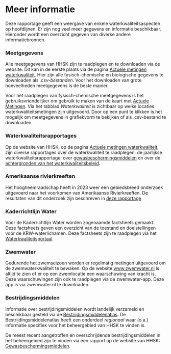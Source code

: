 # Meer informatie {#meer_info .unnumbered}

Deze rapportage geeft een weergave van enkele waterkwaliteitsaspecten op hoofdlijnen. Er zijn nog veel meer gegevens en informatie beschikbaar. Hieronder wordt een overzicht gegeven van diverse andere informatiebronnen.

### Meetgegevens {.unnumbered}

Alle meetgegevens van HHSK zijn te raadplegen en te downloaden via de website. Dit kan in de eerste plaats via de pagina [Actuele metingen waterkwaliteit](https://www.schielandendekrimpenerwaard.nl/actueel/actuele-metingen-waterstanden-en-waterkwaliteit/){target="_blank"}. Hier zijn alle fysisch-chemische en biologische gegevens te downloaden als *.csv-bestanden*. Voor het downloaden van grote hoeveelheden meetgegevens is de beste manier.

Voor het raadplegen van fysisch-chemische meetgegevens is het gebruiksvriendelijker om gebruik te maken van de kaart met [Actuele Metingen](https://www.schielandendekrimpenerwaard.nl/kaart/ActueleMetingen/){target="_blank"}. Via het tabblad *Waterkwaliteit* is zichtbaar op welke locaties waterkwaliteitsmetingen zijn uitgevoerd. Door op een punt te klikken is het mogelijk om meetgegevens in grafiekvorm te bekijken of als .csv-bestand te downloaden.

### Waterkwaliteitsrapportages {.unnumbered}

Op de website van HHSK, op de pagina [Actuele metingen waterkwaliteit](https://www.schielandendekrimpenerwaard.nl/actueel/actuele-metingen-waterstanden-en-waterkwaliteit/){target="_blank"}, zijn diverse rapportages over de waterkwaliteit te raadplegen: de jaarlijkse waterkwaliteitsrapportage; over [gewasbeschermingsmiddelen](https://www.schielandendekrimpenerwaard.nl/kaart/waterkwaliteit/waterkwaliteitsrapportages/GBM_rapportage/){target="_blank"} en over de [achtergronden van het waterkwaliteitsbeleid](https://www.schielandendekrimpenerwaard.nl/kaart/waterkwaliteit/waterkwaliteitsrapportages/Achtergrondinformatie%20waterkwaliteitsbeleid%20HHSK.pdf){target="_blank"}.

### Amerikaanse rivierkreeften {.unnumbered}

Het hoogheemraadschap heeft in 2023 weer een gebiedsbreed onderzoek uitgevoerd naar het voorkomen van Amerikaanse Rivierkreeften. De resultaten van dit onderzoek zijn beschreven in [deze rapportage](https://www.schielandendekrimpenerwaard.nl/kaart/waterkwaliteit/waterkwaliteitsrapportages/kreeften_2023/){target="_blank"}

### Kaderrichtlijn Water {.unnumbered}

Voor de Kaderrichtlijn Water worden zogenaamde factsheets gemaakt. Deze factsheets geven een overzicht van de toestand en doelstellingen voor de KRW-waterlichamen. Deze factsheets zijn te raadplegen via het [Waterkwaliteitsportaal](https://www.waterkwaliteitsportaal.nl/){target="_blank"}.

### Zwemwater {.unnumbered}

Gedurende het zwemseizoen worden er regelmatig metingen uitgevoerd om de zwemwaterkwaliteit te bewaken. Op de website [www.zwemwater.nl](https://www.zwemwater.nl/){target="_blank"} is altijd te zien of er op een zwemlocatie een waarschuwing van kracht is. Deze waarschuwingen zijn ook te raadplegen via de zwemwater-app. Deze app is via zwemwater.nl te downloaden.

### Bestrijdingsmiddelen {.unnumbered}

Informatie over bestrijdingsmiddelen wordt landelijk verzameld en beschikbaar gesteld via de [Bestrijdingsmiddelenatlas](http://www.bestrijdingsmiddelenatlas.nl/){target="_blank"}. De Bestrijdingsmiddelenatlas heeft een onderdeel *regionaal* waar (o.a.) informatie specifiek voor het beheergebied van HHSK te vinden is.

De meest recent aangetroffen en overschrijdende bestrijdingsmiddelen in het beheergebied zijn te vinden via een rapport op de website van HHSK: [Gewasbeschermingsmiddelen](https://www.schielandendekrimpenerwaard.nl/kaart/waterkwaliteit/waterkwaliteitsrapportages/GBM_rapportage/){target="_blank"}.


